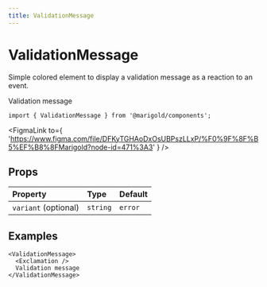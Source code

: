 ```yaml
---
title: ValidationMessage
---
```



# ValidationMessage

Simple colored element to display a validation message as a reaction to an event.

<MarigoldTheme>
  <ValidationMessage>
    <Exclamation />
    Validation message
  </ValidationMessage>
</MarigoldTheme>

```tsx onlyCode
import { ValidationMessage } from '@marigold/components';
```

<FigmaLink
  to={
    'https://www.figma.com/file/DFKyTGHAoDxOsUBPszLLxP/%F0%9F%8F%B5%EF%B8%8FMarigold?node-id=471%3A3'
  }
/>

## Props

| Property             | Type     | Default |
| :------------------- | :------- | :------ |
| `variant` (optional) | `string` | `error` |

## Examples

```tsx expandCode
<ValidationMessage>
  <Exclamation />
  Validation message
</ValidationMessage>
```
